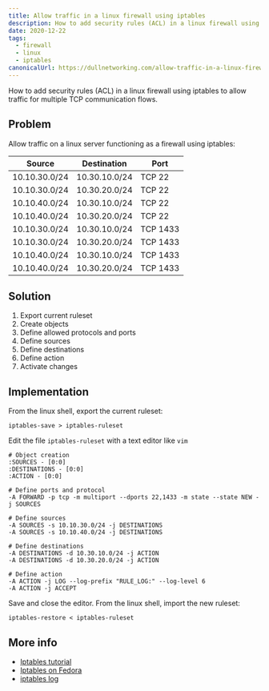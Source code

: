 ```yaml
---
title: Allow traffic in a linux firewall using iptables
description: How to add security rules (ACL) in a linux firewall using iptables to allow traffic for multiple TCP communication flows.
date: 2020-12-22
tags:
  - firewall
  - linux
  - iptables
canonicalUrl: https://dullnetworking.com/allow-traffic-in-a-linux-firewall-using-iptables
---
```



How to add security rules (ACL) in a linux firewall using iptables to allow traffic for multiple TCP communication flows.

Problem
-------

Allow traffic on a linux server functioning as a firewall using iptables:

| Source        | Destination   | Port     |
| ------------- |:-------------:| -------- |
| 10.10.30.0/24 | 10.30.10.0/24 | TCP 22   |
| 10.10.30.0/24 | 10.30.20.0/24 | TCP 22   |
| 10.10.40.0/24 | 10.30.10.0/24 | TCP 22   |
| 10.10.40.0/24 | 10.30.20.0/24 | TCP 22   |
| 10.10.30.0/24 | 10.30.10.0/24 | TCP 1433 |
| 10.10.30.0/24 | 10.30.20.0/24 | TCP 1433 |
| 10.10.40.0/24 | 10.30.10.0/24 | TCP 1433 |
| 10.10.40.0/24 | 10.30.20.0/24 | TCP 1433 |

Solution
--------

1. Export current ruleset
2. Create objects
3. Define allowed protocols and ports
4. Define sources
5. Define destinations
6. Define action
7. Activate changes

Implementation
--------------

From the linux shell, export the current ruleset:

```
iptables-save > iptables-ruleset
```

Edit the file `iptables-ruleset` with a text editor like `vim`

```
# Object creation
:SOURCES - [0:0]
:DESTINATIONS - [0:0]
:ACTION - [0:0]

# Define ports and protocol
-A FORWARD -p tcp -m multiport --dports 22,1433 -m state --state NEW -j SOURCES

# Define sources
-A SOURCES -s 10.10.30.0/24 -j DESTINATIONS
-A SOURCES -s 10.10.40.0/24 -j DESTINATIONS

# Define destinations
-A DESTINATIONS -d 10.30.10.0/24 -j ACTION
-A DESTINATIONS -d 10.30.20.0/24 -j ACTION

# Define action
-A ACTION -j LOG --log-prefix "RULE_LOG:" --log-level 6
-A ACTION -j ACCEPT
```

Save and close the editor. From the linux shell, import the new ruleset: 

```
iptables-restore < iptables-ruleset
```

More info
---------

- [Iptables tutorial](https://www.hostinger.com/tutorials/iptables-tutorial)
- [Iptables on Fedora](https://fedoraproject.org/wiki/How_to_edit_iptables_rules)
- [iptables log](https://stackoverflow.com/questions/21771684/iptables-log-and-drop-in-one-rule)

<DisqusTemplate />
